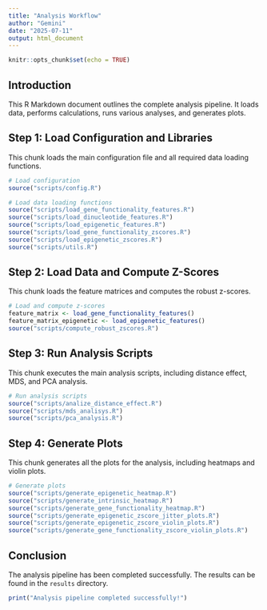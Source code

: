 ```yaml
---
title: "Analysis Workflow"
author: "Gemini"
date: "2025-07-11"
output: html_document
---
```


```r
knitr::opts_chunk$set(echo = TRUE)
```

## Introduction

This R Markdown document outlines the complete analysis pipeline. It loads data, performs calculations, runs various analyses, and generates plots.

## Step 1: Load Configuration and Libraries

This chunk loads the main configuration file and all required data loading functions.

```r
# Load configuration
source("scripts/config.R")

# Load data loading functions
source("scripts/load_gene_functionality_features.R")
source("scripts/load_dinucleotide_features.R")
source("scripts/load_epigenetic_features.R")
source("scripts/load_gene_functionality_zscores.R")
source("scripts/load_epigenetic_zscores.R")
source("scripts/utils.R")
```

## Step 2: Load Data and Compute Z-Scores

This chunk loads the feature matrices and computes the robust z-scores.

```r
# Load and compute z-scores
feature_matrix <- load_gene_functionality_features()
feature_matrix_epigenetic <- load_epigenetic_features()
source("scripts/compute_robust_zscores.R")
```

## Step 3: Run Analysis Scripts

This chunk executes the main analysis scripts, including distance effect, MDS, and PCA analysis.

```r
# Run analysis scripts
source("scripts/analize_distance_effect.R")
source("scripts/mds_analisys.R")
source("scripts/pca_analysis.R")
```

## Step 4: Generate Plots

This chunk generates all the plots for the analysis, including heatmaps and violin plots.

```r
# Generate plots
source("scripts/generate_epigenetic_heatmap.R")
source("scripts/generate_intrinsic_heatmap.R")
source("scripts/generate_gene_functionality_heatmap.R")
source("scripts/generate_epigenetic_zscore_jitter_plots.R")
source("scripts/generate_epigenetic_zscore_violin_plots.R")
source("scripts/generate_gene_functionality_zscore_violin_plots.R")
```

## Conclusion

The analysis pipeline has been completed successfully. The results can be found in the `results` directory.

```r
print("Analysis pipeline completed successfully!")
```

